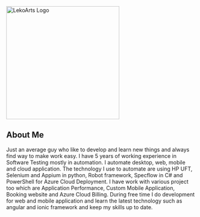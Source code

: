 <img width="300" height="300" src="./profile.jpg" alt="LekoArts Logo" />

## About Me

Just an average guy who like to develop and learn new things and always find way to make work easy. I have 5 years of working experience in Software Testing mostly in automation. I automate desktop, web, mobile and cloud application. The technology I use to automate are using HP UFT, Selenium and Appium in python, Robot framework, Specflow in C# and PowerShell for Azure Cloud Deployment. I have work with various project too which are Application Performance, Custom Mobile Application, Booking website and Azure Cloud Billing. During free time I do development for web and mobile application and learn the latest technology such as angular and ionic framework and keep my skills up to date.
